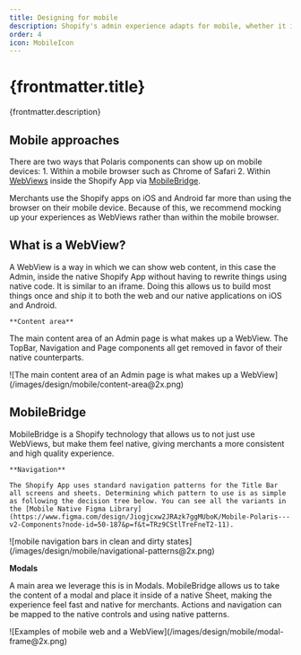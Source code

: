 ```yaml
---
title: Designing for mobile
description: Shopify's admin experience adapts for mobile, whether it is reponsive within the browser or as a WebView via the native app. 
order: 4
icon: MobileIcon
---
```


# {frontmatter.title}

<Lede>{frontmatter.description}</Lede>

## Mobile approaches
There are two ways that Polaris components can show up on mobile devices:
        1. Within a mobile browser such as Chrome of Safari
        2. Within [WebViews](https://developer.apple.com/design/human-interface-guidelines/web-views) inside the Shopify App via [MobileBridge](https://vault.shopify.io/gsd/projects/43312).

Merchants use the Shopify apps on iOS and Android far more than using the browser on their mobile device. Because of this, we recommend mocking up your experiences as WebViews rather than within the mobile browser.


## What is a WebView?
 
 A WebView is a way in which we can show web content, in this case the Admin, inside the native Shopify App without having to rewrite things using native code. It is similar to an iframe. Doing this allows us to build most things once and ship it to both the web and our native applications on iOS and Android. 

    **Content area**

The main content area of an Admin page is what makes up a WebView. The TopBar, Navigation and Page components all get removed in favor of their native counterparts.
    
 
<Large>
  ![The main content area of an Admin page is what makes up a WebView](/images/design/mobile/content-area@2x.png)
</Large>

 
## MobileBridge

MobileBridge is a Shopify technology that allows us to not just use WebViews, but make them feel native, giving merchants a more consistent and high quality experience.

    **Navigation**

    The Shopify App uses standard navigation patterns for the Title Bar all screens and sheets. Determining which pattern to use is as simple as following the decision tree below. You can see all the variants in the [Mobile Native Figma Library](https://www.figma.com/design/Jiogjcxw2JRAzk7ggMUboK/Mobile-Polaris---v2-Components?node-id=50-187&p=f&t=TRz9CStlTreFneT2-11).

<Large>
  ![mobile navigation bars in clean and dirty states](/images/design/mobile/navigational-patterns@2x.png)
</Large>

 
  **Modals**

  A main area we leverage this is in Modals. MobileBridge allows us to take the content of a modal and place it inside of a native Sheet, making the experience feel fast and native for merchants. Actions and navigation can be mapped to the native controls and using native patterns.
 

  <Large>
    ![Examples of mobile web and a WebView](/images/design/mobile/modal-frame@2x.png)
  </Large>
 